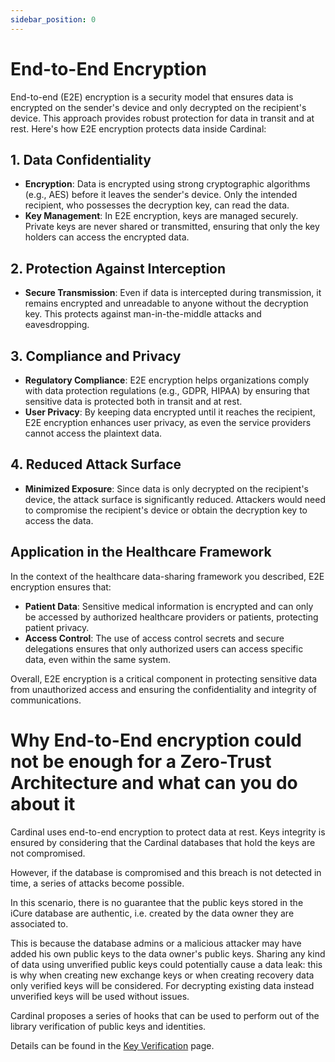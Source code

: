 ```yaml
---
sidebar_position: 0
---
```

# End-to-End Encryption

End-to-end (E2E) encryption is a security model that ensures data is encrypted on the sender's device and only decrypted on the recipient's device.
This approach provides robust protection for data in transit and at rest. Here's how E2E encryption protects data inside Cardinal:

## 1. Data Confidentiality

- **Encryption**: Data is encrypted using strong cryptographic algorithms (e.g., AES) before it leaves the sender's device. Only the intended recipient, who possesses the decryption key, can read the data.
- **Key Management**: In E2E encryption, keys are managed securely. Private keys are never shared or transmitted, ensuring that only the key holders can access the encrypted data.

## 2. Protection Against Interception

- **Secure Transmission**: Even if data is intercepted during transmission, it remains encrypted and unreadable to anyone without the decryption key. This protects against man-in-the-middle attacks and eavesdropping.

## 3. Compliance and Privacy

- **Regulatory Compliance**: E2E encryption helps organizations comply with data protection regulations (e.g., GDPR, HIPAA) by ensuring that sensitive data is protected both in transit and at rest.
- **User Privacy**: By keeping data encrypted until it reaches the recipient, E2E encryption enhances user privacy, as even the service providers cannot access the plaintext data.

## 4. Reduced Attack Surface

- **Minimized Exposure**: Since data is only decrypted on the recipient's device, the attack surface is significantly reduced. Attackers would need to compromise the recipient's device or obtain the decryption key to access the data.

## Application in the Healthcare Framework

In the context of the healthcare data-sharing framework you described, E2E encryption ensures that:

- **Patient Data**: Sensitive medical information is encrypted and can only be accessed by authorized healthcare providers or patients, protecting patient privacy.
- **Access Control**: The use of access control secrets and secure delegations ensures that only authorized users can access specific data, even within the same system.

Overall, E2E encryption is a critical component in protecting sensitive data from unauthorized access and ensuring the confidentiality and integrity of communications.

# Why End-to-End encryption could not be enough for a Zero-Trust Architecture and what can you do about it

Cardinal uses end-to-end encryption to protect data at rest. Keys integrity is ensured by considering that the Cardinal databases that hold the keys are not compromised.

However, if the database is compromised and this breach is not detected in time, a series of attacks become possible.

In this scenario, there is no guarantee that the public keys stored in the iCure database are authentic, i.e. created by the data owner they are associated to.

This is because the database admins or a malicious attacker may have added his own public keys to the data owner's public keys.
Sharing any kind of data using unverified public keys could potentially cause a data leak: this is why when creating new exchange keys or when creating recovery data only verified keys will be considered. For decrypting existing data instead unverified keys will be used without issues.

Cardinal proposes a series of hooks that can be used to perform out of the library verification of public keys and identities.

Details can be found in the [Key Verification](/explanations/end-to-end-encryption/key-verification) page.

<!-- How to go completely zero-trust with separate PGP keys server -->

